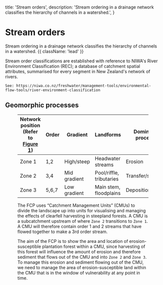 
  title: 'Stream orders',
  description:
    'Stream ordering in a drainage network classifies the hierarchy of channels in a watershed.',
}

# Stream orders

Stream ordering in a drainage network classifies the hierarchy of channels in a watershed. {{ className: 'lead' }}

<Note>
    Stream order classifications are established with reference to NIWA's River Environment Classification (REC); a database of catchment spatial attributes, summarised for every segment in New Zealand's network of rivers.
    
    See: https://niwa.co.nz/freshwater/management-tools/environmental-flow-tools/river-environment-classification
</Note>

## Geomorphic processes

<Row>
    <Col>
        <Figure src={strahlerClassificationLight} srcDark={strahlerClassificationDark} alt="" caption="Figure 2. Stream order classification. Source: NIWA." />
    </Col>
    <Col>
    </Col>
</Row>

| Network position (Refer to [Figure 1](/depositional-zones#river-environments)) | Order     | Gradient     | Landforms                     | Dominant process  |
|-----------------------------------|-----------|--------------|-------------------------------|-------------------|
| Zone 1                            | 1,2       | High/steep   | Headwater streams             | Erosion           |
| Zone 2                            | 3,4       | Mid gradient | Pool/riffle, tributaries      | Transfer/storage  |
| Zone 3                            | 5,6,7     | Low gradient | Main stem, floodplains        | Deposition        |

The FCP uses “Catchment Management Units” (CMUs) to divide the landscape up into units for visualising and managing the effects of clearfell harvesting in steepland forests. A CMU is a subcatchment upstream of where `Zone 2` transitions to `Zone 1`. A CMU will therefore contain order 1 and 2 streams that have flowed together to make a 3rd order stream.  

The aim of the FCP is to show the area and location of erosion-susceptible plantation forest within a CMU, since harvesting of this forest will influence the amount of erosion and therefore sediment that flows out of the CMU and into `Zone 2` and `Zone 3`.  To manage this erosion and sediment flowing out of the CMU, we need to manage the area of erosion-susceptible land within the CMU that is in the window of vulnerability at any point in time.
